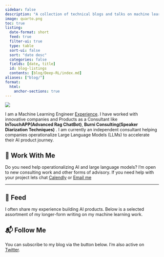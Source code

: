 ```yaml
---
sidebar: false
description: "A collection of technical blogs and talks on machine learning and data science."
image: quarto.png
toc: true
listing:
  date-format: short
  feed: true
  filter-ui: true
  type: table
  sort-ui: false
  sort: "date desc"
  categories: false
  fields: [date, title]
  id: blog-listings
  contents: [blog/Deep-RL/index.md]
aliases: ["blog/"]
format:
  html:
    anchor-sections: true
---
```


::: {layout="[21,79]" .profile-header}

![](profile.png){.profile-pic}

I am a Machine Learning Engineer [Experience](https://www.linkedin.com/in/aditya-khedekar-96b110202). I have worked with innovative companies and Products as a Consultant like **InTouchAPP(Advanced Rag ChatBot)**, **Burni Consulting(Speaker Diarization Techniques)** . I am currently an independent consultant helping companies operationalize Large Language Models (LLMs) to accelerate their AI product journey.

:::

## 💼 Work With Me

Do you need help operationalizing AI and large language models? I’m open to new consulting work and other forms of advisory. If you need help with your project lets chat [Calendly](https://calendly.com/adityakhedekar/30min)  or   [Email me](mailto:adityakhedekar98906@gmail.com)

---

## 📮 Feed

I often share my experience building AI products. Below is a selected assortment of my longer-form writing on my machine learning work.



::: {#blog-listings}
:::

## 📬 Follow Me

You can subscribe to my blog via the button below.  I’m also active on [Twitter](https://x.com/Aditya38763529).

